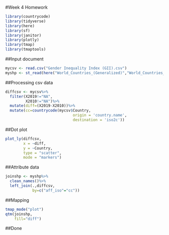 #Week 4 Homework

```r
library(countrycode)
library(tidyverse)
library(here)
library(sf)
library(janitor)
library(plotly)
library(tmap)
library(tmaptools)
```

##Input document

```r
mycsv <- read.csv("Gender Inequality Index (GII).csv")
myshp <- st_read(here("World_Countries_(Generalized)","World_Countries__Generalized_.shp"))
```

##Processing csv data

```r
diffcsv <- mycsv%>%
  filter(X2019!="NA",
         X2010!="NA")%>%
  mutate(diff=(X2019-X2010))%>%
  mutate(cc=countrycode(mycsv$Country, 
                              origin = 'country.name', 
                              destination = 'iso2c'))
```

##Dot plot

```r
plot_ly(diffcsv, 
        x = ~diff, 
        y = ~Country, 
        type = "scatter", 
        mode = "markers")
```

##Attribute data

```r
joinshp <- myshp%>%
  clean_names()%>%
  left_join(.,diffcsv,
            by=c("aff_iso"="cc"))
```

##Mapping

```r
tmap_mode("plot")
qtm(joinshp,
    fill="diff")
```

##Done
